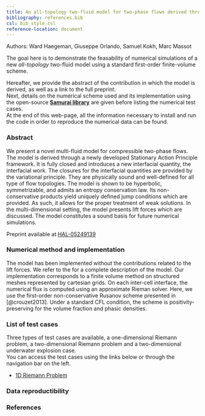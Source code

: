 ```yaml
---
title: An all-topology two-fluid model for two-phase flows derived through Hamilton's Stationary Action Principle
bibliography: references.bib
csl: bib_style.csl
reference-location: document
---
```


<div class="page-authors">
  Authors:
  <span>Ward Haegeman</span>,
  <span>Giuseppe Orlando</span>,
  <span>Samuel Kokh</span>,
  <span>Marc Massot</span>
</div>

The goal here is to demonstrate the feasability of numerical simulations of a new *all-topology* two-fluid model using a standard first-order finite-volume scheme.

Hereafter, we provide the abstract of the contribution in which the model is derived, as well as a link to the full preprint.<br>
Next, details on the numerical scheme used and its implementation using the open-source **[Samurai library](https://github.com/hpc-maths/samurai/)** are given before listing the numerical test cases.<br>
At the end of this web-page, all the information necessary to install and run the code in order to reproduce the numerical data can be found.


### Abstract
We present a novel multi-fluid model for compressible two-phase flows. The model is derived through a newly developed Stationary Action Principle framework. It is fully closed and introduces a new interfacial quantity, the interfacial work. The closures for the interfacial quantities are provided by the variational principle. They are physically sound and well-defined for all type of flow topologies. The model is shown to be hyperbolic, symmetrizable, and admits an entropy conservation law. Its non-conservative products yield uniquely defined jump conditions which are provided. As such, it allows for the proper treatment of weak solutions. In the multi-dimensional setting, the model presents lift forces which are discussed. The model constitutes a sound basis for future numerical simulations.

Preprint available at [HAL-05249139](https://hal.science/hal-05249139)

### Numerical method and implementation

The model has been implemented without the contributions related to the lift forces. We refer to the for a complete description of the model.
Our implementation corresponds to a finite volume method on structured meshes represented by cartesian grids. On each inter-cell interface, the numerical flux is computed using an approximate Rieman solver.
Here, we use the first-order non-conservative Rusanov scheme presented in [@crouzet2013]. Under a standard CFL condition, the scheme is positivity-preserving for the volume fraction and phasic densities.

### List of test cases

Three types of test cases are available, a one-dimensional Riemann problem, a two-dimensional Riemann problem and a two-dimensional underwater explosion case.<br>
You can access the test cases using the links below or through the navigation bar on the left.

- [1D Riemann Problem](1D_RIEMANN/post_process_1D_Riemann.ipynb)

### Data reproductibility


### References

::: {#refs}
:::
